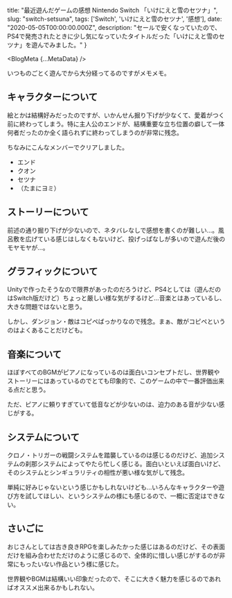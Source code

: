 
  title: "最近遊んだゲームの感想 Nintendo Switch 「いけにえと雪のセツナ」",
  slug: "switch-setsuna",
  tags: ['Switch', 'いけにえと雪のセツナ', '感想'],
  date: "2020-05-05T00:00:00.000Z",
  description: "セールで安くなっていたので、PS4で発売されたときに少し気になっていたタイトルだった「いけにえと雪のセツナ」を遊んでみました。"
}

<BlogMeta {...MetaData} />

いつものごとく遊んでから大分経ってるのですがメモメモ。

## キャラクターについて

絵とかは結構好みだったのですが、いかんせん掘り下げが少なくて、愛着がつく前に終わってしまう。特に主人公のエンドが、結構重要な立ち位置の癖して一体何者だったのか全く語られずに終わってしまうのが非常に残念。

ちなみにこんなメンバーでクリアしました。

* エンド
* クオン
* セツナ
* （たまにヨミ）

## ストーリーについて

前述の通り掘り下げが少ないので、ネタバレなしで感想を書くのが難しい…。風呂敷を広げている感じはしなくもないけど、投げっぱなしが多いので遊んだ後のモヤモヤが…。

## グラフィックについて

Unityで作ったそうなので限界があったのだろうけど、PS4としては（遊んだのはSwitch版だけど）ちょっと厳しい様な気がするけど…音楽とはあっているし、大きな問題ではないと思う。

しかし、ダンジョン・敵はコピペばっかりなので残念。まぁ、敵がコピペというのはよくあることだけども。

## 音楽について

ほぼすべてのBGMがピアノになっているのは面白いコンセプトだし、世界観やストーリーにはあっているのでとても印象的で、このゲームの中で一番評価出来る点だと思う。

ただ、ピアノに頼りすぎていて低音などが少ないのは、迫力のある音が少ない感じがする。

## システムについて

クロノ・トリガーの戦闘システムを踏襲しているのは感じるのだけど、追加システムの刹那システムによってやたら忙しく感じる。面白いといえば面白いけど、そのシステムとシンギュラリティの相性が悪い様な気がして残念。

単純に好みじゃないという感じかもしれないけども…いろんなキャラクターや遊び方を試してほしい、というシステムの様にも感じるので、一概に否定はできない。

## さいごに

おじさんとしては古き良きRPGを楽しみたかった感じはあるのだけど、その表面だけを組み合わせただけのように感じるので、全体的に惜しい感じがするのが非常にもったいない作品という様に感じた。

世界観やBGMは結構いい印象だったので、そこに大きく魅力を感じるのであればオススメ出来るかもしれない。

<Buttons />
